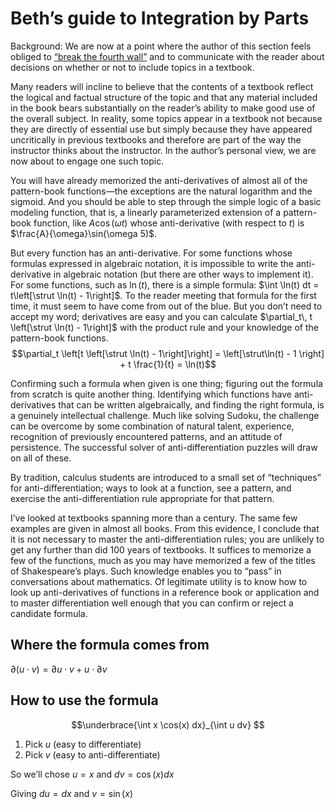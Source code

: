 # Beth's guide to Integration by Parts

Background: We are now at a point where the author of this section feels obliged to ["break the fourth wall"](https://en.wikipedia.org/wiki/Fourth_wall) and to communicate with the reader about decisions on whether or not to include topics in a textbook.

Many readers will incline to believe that the contents of a textbook reflect the logical and factual structure of the topic and that any material included in the book bears substantially on the reader's ability to make good use of the overall subject. In reality, some topics appear in a textbook not because they are directly of essential use but simply because they have appeared uncritically in previous textbooks and therefore are part of the way the instructor thinks about the instructor. In the author's personal view, we are now about to engage one such topic.

You will have already memorized the anti-derivatives of almost all of the pattern-book functions---the exceptions are the natural logarithm and the sigmoid. And you should be able to step through the simple logic of a basic modeling function, that is, a linearly parameterized extension of a pattern-book function, like $A \cos(\omega t)$ whose anti-derivative (with respect to $t$) is $\frac{A}{\omega}\sin(\omega 5)$. 

But every function has an anti-derivative. For some functions whose formulas expressed in algebraic notation, it is impossible to write the anti-derivative in algebraic notation (but there are other ways to implement it). For some functions, such as $\ln(t)$, there is a simple formula: $\int \ln(t) dt = t\left[\strut \ln(t) - 1\right]$. To the reader meeting that formula for the first time, it must seem to have come from out of the blue. But you don't need to accept my word; derivatives are easy and you can calculate $\partial_t\, t \left[\strut \ln(t) - 1\right]$ with the product rule and your knowledge of the pattern-book functions.
$$\partial_t \left[t \left[\strut \ln(t) - 1\right]\right]
= \left[\strut\ln(t) - 1 \right] + t \frac{1}{t} = \ln(t)$$

Confirming such a formula when given is one thing; figuring out the formula from scratch is quite another thing. Identifying which functions have anti-derivatives that can be written algebraically, and finding the right formula, is a genuinely intellectual challenge. Much like solving Sudoku, the challenge can be overcome by some combination of natural talent, experience, recognition of previously encountered patterns, and an attitude of persistence. The successful solver of anti-differentiation puzzles will draw on all of these. 

By tradition, calculus students are introduced to a small set of "techniques" for anti-differentiation; ways to look at a function, see a pattern, and exercise the anti-differentiation rule appropriate for that pattern.

I've looked at textbooks spanning more than a century. The same few examples are given in almost all books. From this evidence, I conclude that it is not necessary to master the anti-differentiation rules; you are unlikely to get any further than did 100 years of textbooks. It suffices to memorize a few of the functions, much as you may have memorized a few of the titles of Shakespeare's plays. Such knowledge enables you to "pass" in conversations about mathematics. Of legitimate utility is to know how to look up anti-derivatives of functions in a reference book or application and to master differentiation well enough that you can confirm or reject a candidate formula.



## Where the formula comes from

$\partial(u \cdot v) = \partial u \cdot v + u \cdot \partial v$

## How to use the formula

$$\underbrace{\int x \cos(x) dx}_{\int u dv} $$

1. Pick $u$ (easy to differentiate)
2. Pick $v$ (easy to anti-differentiate)

So we'll chose $u = x$ and $dv = \cos(x) dx$

Giving $du = dx$ and $v = \sin(x)$

